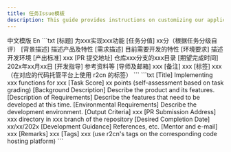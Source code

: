 ```yaml
---
title: 任务Issue模板
description: This guide provides instructions on customizing our application.
---
```



  <Tabs defaultValue="cn" className="pt-5 pb-1">
    <TabsList>
      <TabsTrigger value="cn">中文模版</TabsTrigger>
      <TabsTrigger value="en">En</TabsTrigger>
    </TabsList>
    <TabsContent value="cn">
```txt
[标题] 为xxx实现xxx功能
[任务分值] xx分（根据任务分级自评）
[背景描述] 描述产品及特性
[需求描述] 目前需要开发的特性
[环境要求] 描述开发环境
[产出标准] xxx
[PR 提交地址] 仓库xxx分支的xxx目录
[期望完成时间] 202x年xx月xx日
[开发指导] 参考资料等
[导师及邮箱] xxx
[备注] xxx
[标签] xxx（在对应的代码托管平台上使用 r2cn 的标签）
```
    </TabsContent>
    <TabsContent value="en">
    ```txt
[Title] Implementing xxx functions for xxx
[Task Score] xx points (self-assessment based on task grading)
[Background Description] Describe the product and its features.
[Description of Requirements] Describe the features that need to be developed at this time.
[Environmental Requirements] Describe the development environment.
[Output Criteria] xxx
[PR Submission Address] xxx directory in xxx branch of the repository
[Desired Completion Date] xx/xx/202x
[Development Guidance] References, etc.
[Mentor and e-mail] xxx
[Remarks] xxx
[Tags] xxx (use r2cn's tags on the corresponding code hosting platform)
```
    </TabsContent>
</Tabs>
